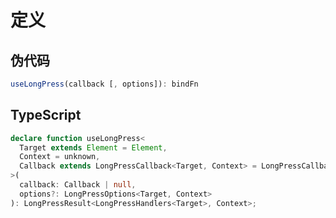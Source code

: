 # 定义

## 伪代码

```ts
useLongPress(callback [, options]): bindFn
```

## TypeScript

```ts
declare function useLongPress<
  Target extends Element = Element,
  Context = unknown,
  Callback extends LongPressCallback<Target, Context> = LongPressCallback<Target, Context>
>(
  callback: Callback | null,
  options?: LongPressOptions<Target, Context>
): LongPressResult<LongPressHandlers<Target>, Context>;
```
